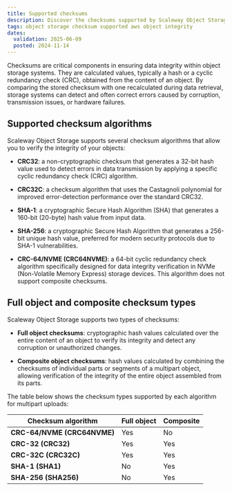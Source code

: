 ```yaml
---
title: Supported checksums
description: Discover the checksums supported by Scaleway Object Storage.
tags: object storage checksum supported aws object integrity
dates:
  validation: 2025-06-09
  posted: 2024-11-14
---
```


Checksums are critical components in ensuring data integrity within object storage systems. They are calculated values, typically a hash or a cyclic redundancy check (CRC), obtained from the content of an object. By comparing the stored checksum with one recalculated during data retrieval, storage systems can detect and often correct errors caused by corruption, transmission issues, or hardware failures.

## Supported checksum algorithms

Scaleway Object Storage supports several checksum algorithms that allow you to verify the integrity of your objects:

- **CRC32**: a non-cryptographic checksum that generates a 32-bit hash value used to detect errors in data transmission by applying a specific cyclic redundancy check (CRC) algorithm.

- **CRC32C**: a checksum algorithm that uses the Castagnoli polynomial for improved error-detection performance over the standard CRC32.

- **SHA-1**: a cryptographic Secure Hash Algorithm (SHA) that generates a 160-bit (20-byte) hash value from input data.

- **SHA-256**: a cryptographic Secure Hash Algorithm that generates a 256-bit unique hash value, preferred for modern security protocols due to SHA-1 vulnerabilities.

- **CRC-64/NVME (CRC64NVME)**: a 64-bit cyclic redundancy check algorithm specifically designed for data integrity verification in NVMe (Non-Volatile Memory Express) storage devices. This algorithm does not support composite checksums.

## Full object and composite checksum types

Scaleway Object Storage supports two types of checksums:

- **Full object checksums**: cryptographic hash values calculated over the entire content of an object to verify its integrity and detect any corruption or unauthorized changes.

- **Composite object checksums**: hash values calculated by combining the checksums of individual parts or segments of a multipart object, allowing verification of the integrity of the entire object assembled from its parts.

The table below shows the checksum types supported by each algorithm for multipart uploads:

| Checksum algorithm | Full object | Composite |
|---|---|---|
| **CRC-64/NVME (CRC64NVME)** | Yes | No |
| **CRC-32 (CRC32)** | Yes | Yes |
| **CRC-32C (CRC32C)** | Yes | Yes |
| **SHA-1 (SHA1)** | No | Yes |
| **SHA-256 (SHA256)** | No | Yes |

